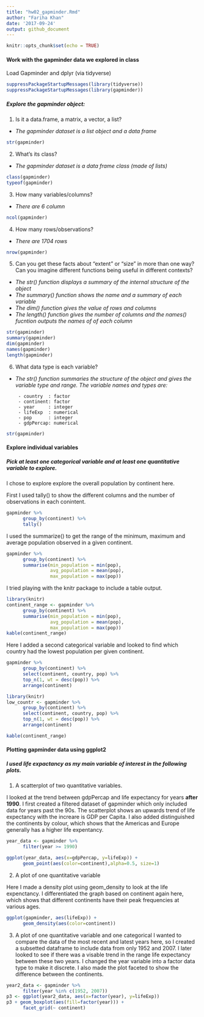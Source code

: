 ```yaml
---
title: "hw02_gapminder.Rmd"
author: "Fariha Khan"
date: '2017-09-24'
output: github_document
---
```


```r
knitr::opts_chunk$set(echo = TRUE)
```




#### Work with the gapminder data we explored in class


Load Gapminder and dplyr (via tidyverse)

```r
suppressPackageStartupMessages(library(tidyverse))
suppressPackageStartupMessages(library(gapminder))
```

##### Explore the gapminder object:

1. Is it a data.frame, a matrix, a vector, a list?
- *The gapminder dataset is a list object and a data frame*
```r
str(gapminder)
```

2. What’s its class?
- *The gapminder dataset is a data frame class (made of lists)*
```r
class(gapminder)
typeof(gapminder)
```

3. How many variables/columns?
- *There are 6 column*
```r
ncol(gapminder)
```

4. How many rows/observations?
- *There are 1704 rows*
```r
nrow(gapminder)
```

5. Can you get these facts about “extent” or “size” in more than one way? Can you imagine different functions being useful in different contexts?
- *The str() function displays a summary of the internal structure of the object*
- *The summary() function shows the name and a summary of each variable*
- *The dim() function gives the value of rows and columns*
- *The length() function gives the number of columns and the names() fucntion outputs the names of of each column*
```r
str(gapminder)
summary(gapminder)
dim(gapminder)
names(gapminder)
length(gapminder)
```

6. What data type is each variable?
- *The str() function summaries the structure of the object and gives the variable type and range. The variable names and types are:*

       - country  : factor
       - continent: factor
       - year     : integer
       - lifeExp  : numerical
       - pop      : integer
       - gdpPercap: numerical
       
```r
str(gapminder)
```


#### Explore individual variables

##### Pick at least one categorical variable and at least one quantitative variable to explore.
I chose to explore explore the overall population by continent here.

First I used tally() to show the different columns and the number of observations in each conintent.
      
```r
gapminder %>% 
      group_by(continent) %>% 
      tally()
```

I used the summarize() to get the range of the minimum, maximum and average population observed in a given continent.
```r
gapminder %>% 
      group_by(continent) %>% 
      summarise(min_population = min(pop),
                avg_population = mean(pop),
                max_population = max(pop))
```

I tried playing with the knitr package to include a table output.
```r
library(knitr)
continent_range <- gapminder %>% 
      group_by(continent) %>% 
      summarise(min_population = min(pop),
                avg_population = mean(pop),
                max_population = max(pop))
kable(continent_range)
```


Here I added a second categorical variable and looked to find which country had the lowest population per given continent. 
```r
gapminder %>% 
      group_by(continent) %>%
      select(continent, country, pop) %>%
      top_n(1, wt = desc(pop)) %>% 
      arrange(continent)
```

```r
library(knitr)
low_countr <- gapminder %>% 
      group_by(continent) %>%
      select(continent, country, pop) %>%
      top_n(1, wt = desc(pop)) %>% 
      arrange(continent)

kable(continent_range)
```

#### Plotting gapminder data using ggplot2

##### I used life expactancy as my main variable of interest in the following plots.

1. A scatterplot of two quantitative variables.

I looked at the trend between gdpPercap and life expectancy for years **after 1990**.
I first created a filtered dataset of gapminder which only included data for years past the 90s.
The scatterplot shows an upwards trend of life expectancy with the increare is GDP per Capita. I also added distinguished the continents by colour, which shows that the Americas and Europe generally has a higher life expentancy.

```r
year_data <- gapminder %>% 
      filter(year >= 1990)

ggplot(year_data, aes(x=gdpPercap, y=lifeExp)) +
      geom_point(aes(color=continent),alpha=0.5, size=1)
```


2. A plot of one quantitative variable

Here I made a density plot using geom_density to look at the life expenctancy. 
I differentiated the graph based on continent again here, which shows that different continents have their peak frequencies at various ages.
```r
ggplot(gapminder, aes(lifeExp)) +
      geom_density(aes(color=continent))
```

3. A plot of one quantitative variable and one categorical
I wanted to compare the data of the most recent and latest years here, so I created a subsetted dataframe to include data from only 1952 and 2007.
I later looked to see if there was a visable trend in the range life expectancy between these two years. I changed the year variable into a factor data type to make it discrete.
I also made the plot faceted to show the difference between the continents.
```r
year2_data <- gapminder %>% 
      filter(year %in% c(1952, 2007))
p3 <- ggplot(year2_data, aes(x=factor(year), y=lifeExp))
p3 + geom_boxplot(aes(fill=factor(year))) +
      facet_grid(~ continent)
```

